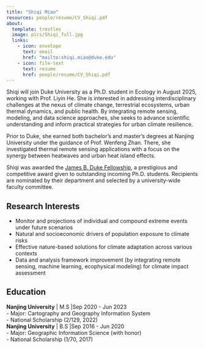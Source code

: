 ```yaml
---
title: "Shiqi Miao"
resources: people/resume/CV_Shiqi.pdf
about:
  template: trestles
  image: pics/Shiqi_full.jpg
  links:
    - icon: envelope
      text: email   
      href: "mailto:shiqi.miao@duke.edu"
    - icon: file-text
      text: resume   
      href: people/resume/CV_Shiqi.pdf
---
```


::: {#hero-heading}
Shiqi will join Duke University as a Ph.D. student in Ecology in August 2025, working with Prof. Liyin He. She is interested in addressing interdisciplinary challenges at the nexus of climate change, terrestrial ecosystems, urban thermal dynamics, and public health. By integrating remote sensing, modeling, and data science approaches, she seeks to advance scientific understanding and inform practical strategies for urban climate resilience. 

Prior to Duke, she earned both bachelor’s and master’s degrees at Nanjing University under the guidance of Prof. Wenfeng Zhan. There, she investigated thermal remote sensing applications with a focus on the synergy between heatwaves and urban heat island effects. 

Shiqi was awarded the <a href="https://gradschool.duke.edu/financial-support/find-funding/james-b-duke-fellowship/" target="_blank">James B. Duke Fellowship</a>, a prestigious and competitive award given to outstanding incoming Ph.D. students. Recipients are nominated by their department and selected by a university-wide faculty committee.

## **Research Interests**

-  Monitor and projections of individual and compound extreme events under future scenarios
-  Natural and socioeconomic drivers of population exposure to climate risks
-  Effective nature-based solutions for climate adaptation across various contexts
-  Data and analysis framework improvement (by integrating remote sensing, machine learning, ecophysical modeling) for climate impact assessment

## **Education**

**Nanjing University** \| M.S \|Sep 2020 - Jun 2023\
-   Major: Cartography and Geography Information System\
-   National Scholarship (2/129, 2022)\
**Nanjing University** \| B.S \|Sep 2016 - Jun 2020\
-   Major: Geographic Information Science (with honor)\
-   National Scholarship (1/70, 2017)
:::
